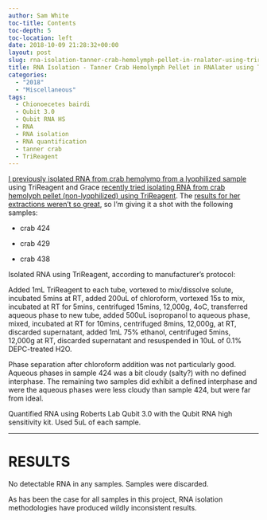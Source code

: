 ```yaml
---
author: Sam White
toc-title: Contents
toc-depth: 5
toc-location: left
date: 2018-10-09 21:28:32+00:00
layout: post
slug: rna-isolation-tanner-crab-hemolymph-pellet-in-rnalater-using-trireagent
title: RNA Isolation - Tanner Crab Hemolymph Pellet in RNAlater using TriReagent
categories:
  - "2018"
  - "Miscellaneous"
tags:
  - Chionoecetes bairdi
  - Qubit 3.0
  - Qubit RNA HS
  - RNA
  - RNA isolation
  - RNA quantification
  - tanner crab
  - TriReagent
---
```


[I previously isolated RNA from crab hemolymp from a lyophilized sample](https://robertslab.github.io/sams-notebook/posts/2018/2018-09-17-3558/) using TriReagent and Grace [recently tried isolating RNA from crab hemolyph pellet (non-lyophilized) using TriReagent](https://github.com/grace-ac/grace-ac.github.io/blob/master/_posts/2018-10-08-R-plans-Bioanalyzer-results.md). The [results for her extractions weren't so great](https://github.com/RobertsLab/resources/issues/393#issuecomment-428025198), so I'm giving it a shot with the following samples:





  * crab 424



  * crab 429



  * crab 438






Isolated RNA using TriReagent, according to manufacturer's protocol:

Added 1mL TriReagent to each tube, vortexed to mix/dissolve solute, incubated 5mins at RT, added 200uL of chloroform, vortexed 15s to mix, incubated at RT for 5mins, centrifuged 15mins, 12,000g, 4oC, transferred aqueous phase to new tube, added 500uL isopropanol to aqueous phase, mixed, incubated at RT for 10mins, centrifuged 8mins, 12,000g, at RT, discarded supernatant, added 1mL 75% ethanol, centrifuged 5mins, 12,000g at RT, discarded supernatant and resuspended in 10uL of 0.1% DEPC-treated H2O.

Phase separation after chloroform addition was not particularly good. Aqueous phases in sample 424 was a bit cloudy (salty?) with no defined interphase. The remaining two samples did exhibit a defined interphase and were the aqueous phases were less cloudy than sample 424, but were far from ideal.

Quantified RNA using Roberts Lab Qubit 3.0 with the Qubit RNA high sensitivity kit. Used 5uL of each sample.



* * *





# RESULTS



No detectable RNA in any samples. Samples were discarded.

As has been the case for all samples in this project, RNA isolation methodologies have produced wildly inconsistent results.
